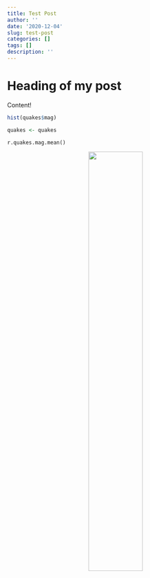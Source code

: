 ```yaml
---
title: Test Post
author: ''
date: '2020-12-04'
slug: test-post
categories: []
tags: []
description: ''
---
```

# Heading of my post
Content!

```r
hist(quakes$mag)
```
```r
quakes <- quakes
```

```python
r.quakes.mag.mean()

```
<center>
![](/post/2020-12-04-test-post_files/image002.jpg){width=50%}
</center>